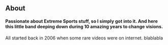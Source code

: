 <h2>About</h2>

<h4>Passionate about Extreme Sports stuff, so I simply got into it.
And here this little band deeping down during 10 amazing years to change visions.</h4>

All started back in 2006 when some rare videos were on internet. blablabla
